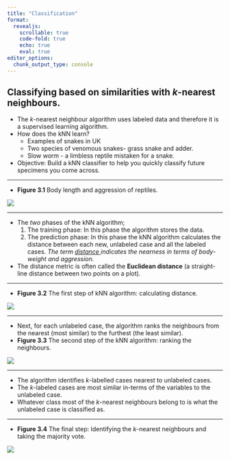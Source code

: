 ```yaml
---
title: "Classification"
format: 
  revealjs:
    scrollable: true
    code-fold: true
    echo: true
    eval: true
editor_options: 
  chunk_output_type: console
---
```


## Classifying based on similarities with *k*-nearest neighbours.

- The *k*-nearest neighbour algorithm uses labeled data and therefore it is a supervised learning algorithm.
- How does the kNN learn?
  - Examples of snakes in UK 
  - Two species of venomous snakes- grass snake and adder.
  - Slow worm - a limbless reptile mistaken for a snake.
- Objective: Build a kNN classifier to help you quickly classify future specimens you come across.

---

- **Figure 3.1** Body length and aggression of reptiles. 

![](5.Classification_files/fig3.1.png)


---

- The *two* phases of the kNN algorithm;
  1. The training phase: In this phase the algorithm stores the data.
  2. The prediction phase: In this phase the kNN algorithm calculates the distance between each new, unlabeled case and all the labeled cases. *The term <u> distance </u> indicates the nearness in terms of body-weight and aggression.*
- The distance metric is often called the **Euclidean distance** (a straight-line distance between two points on a plot).

---

- **Figure 3.2** The first step of kNN algorithm: calculating distance.

![](5.Classification_files/fig3.2.png)

---

- Next, for each unlabeled case, the algorithm ranks the neighbours from the nearest (most similar) to the furthest (the least similar).
- **Figure 3.3** The second step of the kNN algorithm: ranking the neighbours.

![](5.Classification_files/fig3.3.png)


---

- The algorithm identifies *k*-labelled cases nearest to unlabeled cases.
- The *k*-labeled cases are most similar in-terms of the variables to the unlabeled case.
- Whatever class most of the *k*-nearest neighbours belong to is what the unlabeled case is classified as.

---

- **Figure 3.4** The final step: Identifying the *k*-nearest neighbours and taking the majority vote.

![](5.Classification_files/fig3.4.JPG)


